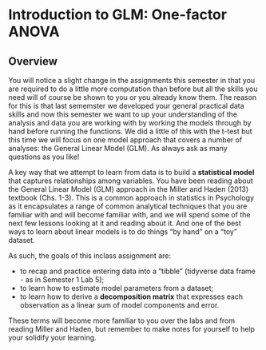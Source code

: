# Introduction to GLM: One-factor ANOVA

## Overview

You will notice a slight change in the assignments this semester in that you are required to do a little more computation than before but all the skills you need will of course be shown to you or you already know them. The reason for this is that last sememster we developed your general practical data skills and now this semester we want to up your understanding of the analysis and data you are working with by working the models through by hand before running the functions. We did a little of this with the t-test but this time we will focus on one model approach that covers a number of analyses: the General Linear Model (GLM). As always ask as many questions as you like!

A key way that we attempt to learn from data is to build a **statistical model** that captures relationships among variables.  You have been reading about the General Linear Model (GLM) approach in the Miller and Haden (2013) textbook (Chs. 1-3). This is a common approach in statistics in Psychology as it encapsulates a range of common analytical techniques that you are familiar with and will become familiar with, and we will spend some of the next few lessons looking at it and reading about it. And one of the best ways to learn about linear models is to do things "by hand" on a "toy" dataset.

As such, the goals of this inclass assignment are:

- to recap and practice entering data into a "tibble" (tidyverse data frame - as in Semester 1 Lab 5);
- to learn how to estimate model parameters from a dataset;
- to learn how to derive a **decomposition matrix** that expresses each observation as a linear sum of model components and error.

These terms will become more familiar to you over the labs and from reading Miller and Haden, but remember to make notes for yourself to help your solidify your learning. 